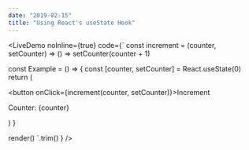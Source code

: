 ```yaml
---
date: "2019-02-15"
title: "Using React's useState Hook"
---
```



<LiveDemo 
  noInline={true}
  code={`
const increment = (counter, setCounter) => () => setCounter(counter + 1)
 
const Example = () => { 
  const [counter, setCounter] = React.useState(0)
  return (
    <div>
      <button onClick={increment(counter, setCounter)}>Increment</button>
      <p>Counter: {counter}</p>
    </div>
  )
} 
 
render(<Example />)
`.trim()
} />